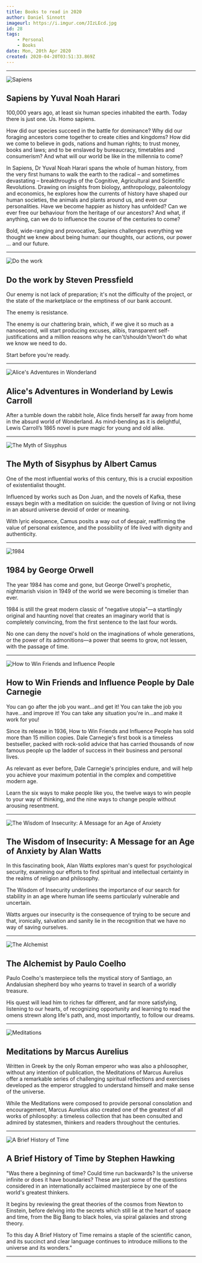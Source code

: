 ```yaml
---
title: Books to read in 2020
author: Daniel Sinnott
imageurl: https://i.imgur.com/JIzLEcd.jpg
id: 28
tags:
    - Personal
    - Books
date: Mon, 20th Apr 2020
created: 2020-04-20T03:51:33.869Z
---
```


---

![Sapiens](https://i.imgur.com/YGXXBuP.jpg#0.75 "Sapiens")

## Sapiens by Yuval Noah Harari

100,000 years ago, at least six human species inhabited the earth. Today there is just one. Us. Homo
sapiens.

How did our species succeed in the battle for dominance? Why did our foraging ancestors come
together to create cities and kingdoms? How did we come to believe in gods, nations and human
rights; to trust money, books and laws; and to be enslaved by bureaucracy, timetables and
consumerism? And what will our world be like in the millennia to come?

In Sapiens, Dr Yuval Noah Harari spans the whole of human history, from the very first humans to
walk the earth to the radical – and sometimes devastating – breakthroughs of the Cognitive,
Agricultural and Scientific Revolutions. Drawing on insights from biology, anthropology,
paleontology and economics, he explores how the currents of history have shaped our human societies,
the animals and plants around us, and even our personalities. Have we become happier as history has
unfolded? Can we ever free our behaviour from the heritage of our ancestors? And what, if anything,
can we do to influence the course of the centuries to come?

Bold, wide-ranging and provocative, Sapiens challenges everything we thought we knew about being
human: our thoughts, our actions, our power ... and our future.

---

![Do the work](https://i.imgur.com/nRxgMPf.jpg#0.75 "Do the work")

## Do the work by Steven Pressfield

Our enemy is not lack of preparation; it's not the difficulty of the project, or the state of the
marketplace or the emptiness of our bank account.

The enemy is resistance.

The enemy is our chattering brain, which, if we give it so much as a nanosecond, will start
producing excuses, alibis, transparent self-justifications and a million reasons why he
can't/shouldn't/won't do what we know we need to do.

Start before you're ready.

---

![Alice's Adventures in Wonderland](https://i.imgur.com/sLb9uAz.jpg#0.75 "Alices Adventures in Wonderland")

## Alice's Adventures in Wonderland by Lewis Carroll

After a tumble down the rabbit hole, Alice finds herself far away from home in the absurd world of
Wonderland. As mind-bending as it is delightful, Lewis Carroll’s 1865 novel is pure magic for young
and old alike.

---

![The Myth of Sisyphus](https://i.imgur.com/926NlEN.jpg#0.75 "The Myth of Sisyphus")

## The Myth of Sisyphus by Albert Camus

One of the most influential works of this century, this is a crucial exposition of existentialist
thought.

Influenced by works such as Don Juan, and the novels of Kafka, these essays begin with a meditation
on suicide: the question of living or not living in an absurd universe devoid of order or meaning.

With lyric eloquence, Camus posits a way out of despair, reaffirming the value of personal
existence, and the possibility of life lived with dignity and authenticity.

---

![1984](https://i.imgur.com/zJQRde7.jpg#0.75 "1984")

## 1984 by George Orwell

The year 1984 has come and gone, but George Orwell's prophetic, nightmarish vision in 1949 of the
world we were becoming is timelier than ever.

1984 is still the great modern classic of "negative utopia"—a startlingly original and haunting
novel that creates an imaginary world that is completely convincing, from the first sentence to the
last four words.

No one can deny the novel's hold on the imaginations of whole generations, or the power of its
admonitions—a power that seems to grow, not lessen, with the passage of time.

---

![How to Win Friends and Influence People](https://i.imgur.com/7qaspu3.jpg#0.75 "How to Win Friends and Influence People")

## How to Win Friends and Influence People by Dale Carnegie

You can go after the job you want...and get it! You can take the job you have...and improve it! You
can take any situation you're in...and make it work for you!

Since its release in 1936, How to Win Friends and Influence People has sold more than 15 million
copies. Dale Carnegie's first book is a timeless bestseller, packed with rock-solid advice that has
carried thousands of now famous people up the ladder of success in their business and personal
lives.

As relevant as ever before, Dale Carnegie's principles endure, and will help you achieve your
maximum potential in the complex and competitive modern age.

Learn the six ways to make people like you, the twelve ways to win people to your way of thinking,
and the nine ways to change people without arousing resentment.

---

![The Wisdom of Insecurity: A Message for an Age of Anxiety](https://i.imgur.com/4Wuvvd3.jpg#0.75 "The Wisdom of Insecurity: A Message for an Age of Anxiety")

## The Wisdom of Insecurity: A Message for an Age of Anxiety by Alan Watts

In this fascinating book, Alan Watts explores man's quest for psychological security, examining our
efforts to find spiritual and intellectual certainty in the realms of religion and philosophy.

The Wisdom of Insecurity underlines the importance of our search for stability in an age where human
life seems particularly vulnerable and uncertain.

Watts argues our insecurity is the consequence of trying to be secure and that, ironically,
salvation and sanity lie in the recognition that we have no way of saving ourselves.

---

![The Alchemist](https://i.imgur.com/QudDYhx.jpg#0.75 "The Alchemist")

## The Alchemist by Paulo Coelho

Paulo Coelho's masterpiece tells the mystical story of Santiago, an Andalusian shepherd boy who
yearns to travel in search of a worldly treasure.

His quest will lead him to riches far different, and far more satisfying, listening to our hearts,
of recognizing opportunity and learning to read the omens strewn along life's path, and, most
importantly, to follow our dreams.

---

![Meditations](https://i.imgur.com/jjhMYXc.jpg#0.75 "Meditations")

## Meditations by Marcus Aurelius

Written in Greek by the only Roman emperor who was also a philosopher, without any intention of
publication, the Meditations of Marcus Aurelius offer a remarkable series of challenging spiritual
reflections and exercises developed as the emperor struggled to understand himself and make sense of
the universe.

While the Meditations were composed to provide personal consolation and encouragement, Marcus
Aurelius also created one of the greatest of all works of philosophy: a timeless collection that has
been consulted and admired by statesmen, thinkers and readers throughout the centuries.

---

![A Brief History of Time](https://i.imgur.com/P4198tT.jpg#0.75 "A Brief History of Time")

## A Brief History of Time by Stephen Hawking

"Was there a beginning of time? Could time run backwards? Is the universe infinite or does it have
boundaries? These are just some of the questions considered in an internationally acclaimed
masterpiece by one of the world's greatest thinkers.

It begins by reviewing the great theories of the cosmos from Newton to Einstein, before delving into
the secrets which still lie at the heart of space and time, from the Big Bang to black holes, via
spiral galaxies and strong theory.

To this day A Brief History of Time remains a staple of the scientific canon, and its succinct and
clear language continues to introduce millions to the universe and its wonders."

---
